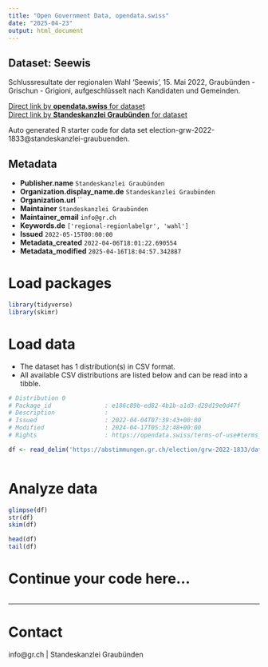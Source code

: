 ```yaml
---
title: "Open Government Data, opendata.swiss"
date: "2025-04-23"
output: html_document
---
```


## Dataset: Seewis

Schlussresultate der regionalen Wahl 'Seewis', 15. Mai 2022, Graubünden - Grischun - Grigioni, aufgeschlüsselt nach Kandidaten und Gemeinden.

[Direct link by **opendata.swiss** for dataset](https://opendata.swiss/de/dataset/seewis)<br>
[Direct link by **Standeskanzlei Graubünden** for dataset](https://abstimmungen.gr.ch/election/grw-2022-1833/data)

Auto generated R starter code for data set election-grw-2022-1833@standeskanzlei-graubuenden.

## Metadata

- **Publisher.name** `Standeskanzlei Graubünden`
- **Organization.display_name.de** `Standeskanzlei Graubünden`
- **Organization.url** ``
- **Maintainer** `Standeskanzlei Graubünden`
- **Maintainer_email** `info@gr.ch`
- **Keywords.de** `['regional-regionlabelgr', 'wahl']`
- **Issued** `2022-05-15T00:00:00`
- **Metadata_created** `2022-04-06T18:01:22.690554`
- **Metadata_modified** `2025-04-16T18:04:57.342887`


# Load packages

```r

library(tidyverse)
library(skimr)

```

# Load data

-   The dataset has 1 distribution(s) in CSV format.
-   All available CSV distributions are listed below and can be read into a tibble.

```r

# Distribution 0
# Package_id               : e186c89b-ed82-4b1b-a1d3-d29d19e0d47f
# Description              : 
# Issued                   : 2022-04-04T07:39:43+00:00
# Modified                 : 2024-04-17T05:32:48+00:00
# Rights                   : https://opendata.swiss/terms-of-use#terms_by

df <- read_delim('https://abstimmungen.gr.ch/election/grw-2022-1833/data-csv')



```

# Analyze data

```r

glimpse(df)
str(df)
skim(df)

head(df)
tail(df)

```

# Continue your code here...

```r

```

------------------------------------------------------------------------

# Contact

info@gr.ch | Standeskanzlei Graubünden
